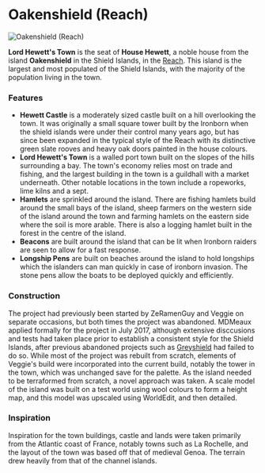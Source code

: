 

# Oakenshield (Reach)

<Image
  src="https://cdn.sanity.io/images/1as7cn02/production/9a11c6a15a70709058c4fca553240999c628d71e-1920x1080.jpg?w=976&h=350&fit=crop&crop=center&auto=format"
  alt="Oakenshield (Reach)"
  width={976}
  height={350}
/>

<ProjectDetails
  floatRight
  region="Reach"
  house="House Hewett"
  type="Landmark"
  status="Completed"
  warp="/warp lordhewettstown"
  projectLead="MDMeaux"
  dateStarted="July 1, 2017"
  dateCompleted="July 1, 2017"
/>

**Lord Hewett's Town** is the seat of **House Hewett**, a noble house from the island **Oakenshield** in the Shield Islands, in the [Reach](https://westeroscraft.com/wiki/reach). This island is the largest and most populated of the Shield Islands, with the majority of the population living in the town.

### Features

- **Hewett Castle** is a moderately sized castle built on a hill overlooking the town. It was originally a small square tower built by the Ironborn when the shield islands were under their control many years ago, but has since been expanded in the typical style of the Reach with its distinctive green slate rooves and heavy oak doors painted in the house colours.
- **Lord Hewett's Town** is a walled port town built on the slopes of the hills surrounding a bay. The town's economy relies most on trade and fishing, and the largest building in the town is a guildhall with a market underneath. Other notable locations in the town include a ropeworks, lime kilns and a sept.
- **Hamlets** are sprinkled around the island. There are fishing hamlets build around the small bays of the island, sheep farmers on the western side of the island around the town and farming hamlets on the eastern side where the soil is more arable. There is also a logging hamlet built in the forest in the centre of the island.
- **Beacons** are built around the island that can be lit when Ironborn raiders are seen to allow for a fast response.
- **Longship Pens** are built on beaches around the island to hold longships which the islanders can man quickly in case of ironborn invasion. The stone pens allow the boats to be deployed quickly and efficiently.

### Construction

The project had previously been started by ZeRamenGuy and Veggie on separate occasions, but both times the project was abandoned. MDMeaux applied formally for the project in July 2017, although extensive disccusions and tests had taken place prior to establish a consistent style for the Shield Islands, after previous abandoned projects such as [Greyshield](https://westeroscraft.com/wiki/reach/grimston-greyshield) had failed to do so. While most of the project was rebuilt from scratch, elements of Veggie's build were incorporated into the current build, notably the tower in the town, which was unchanged save for the palette. As the island needed to be terraformed from scratch, a novel approach was taken. A scale model of the island was built on a test world using wool colours to form a height map, and this model was upscaled using WorldEdit, and then detailed.

### Inspiration

Inspiration for the town buildings, castle and lands were taken primarily from the Atlantic coast of France, notably towns such as La Rochelle, and the layout of the town was based off that of medieval Genoa. The terrain drew heavily from that of the channel islands.
